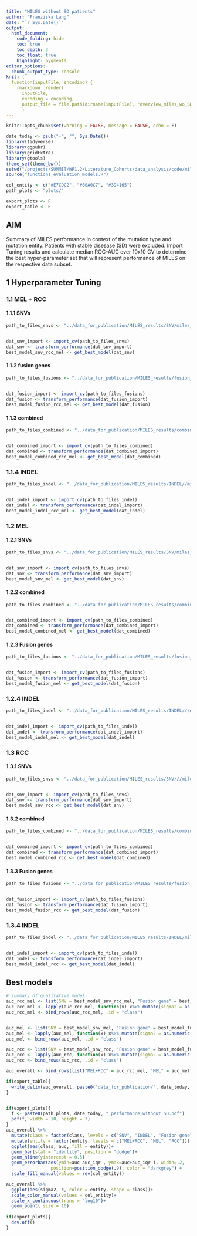 ```yaml
---
title: "MILES without SD patients"
author: "Franziska Lang"
date: "`r Sys.Date()`"
output: 
  html_document:
    code_folding: hide
    toc: true
    toc_depth: 3    
    toc_float: true
    highlight: pygments
editor_options: 
  chunk_output_type: console
knit: (
  function(inputFile, encoding) { 
    rmarkdown::render(
      inputFile, 
      encoding = encoding, 
      output_file = file.path(dirname(inputFile), "overview_miles_wo_SD.html")) }
      )
---
```


```r
knitr::opts_chunk$set(warning = FALSE, message = FALSE, echo = F)

date_today <- gsub("-", "", Sys.Date())
library(tidyverse)
library(ggpubr)
library(gridExtra)
library(gtools)
theme_set(theme_bw())
setwd("/projects/SUMMIT/WP1.2/Literature_Cohorts/data_analysis/code/miles_publication/data_analysis/")
source("functions_evaluation_models.R")

col_entity <- c("#E7CDC2", "#80A0C7", "#394165")
path_plots <- "plots/"

export_plots <- F
export_table <- F
```


## AIM

Summary of MILES performance in context of the mutation type and mutation entity. Patients with stable disesase (SD) were excluded. 
Import Tuning results and calculate median ROC-AUC over 10x10 CV to determine the best hyper-parameter set that will represent performance of MILES on the respective data subset. 

## 1 Hyperparameter Tuning

### 1.1 MEL + RCC

#### 1.1.1 SNVs

```r

path_to_files_snvs <- "../data_for_publication/MILES_results/SNV/miles_all_wo_SD/"


dat_snv_import <- import_cv(path_to_files_snvs)
dat_snv <- transform_performance(dat_snv_import)
best_model_snv_rcc_mel <- get_best_model(dat_snv)

```

#### 1.1.2 fusion genes


```r


path_to_files_fusions <- "../data_for_publication/MILES_results/fusion_gene//miles_all_wo_SD/"


dat_fusion_import <- import_cv(path_to_files_fusions)
dat_fusion <- transform_performance(dat_fusion_import)
best_model_fusion_rcc_mel <- get_best_model(dat_fusion)

```


#### 1.1.3 combined


```r


path_to_files_combined <- "../data_for_publication/MILES_results/combined//miles_all_wo_SD/"


dat_combined_import <- import_cv(path_to_files_combined)
dat_combined <- transform_performance(dat_combined_import)
best_model_combined_rcc_mel <- get_best_model(dat_combined)

```



### 1.1.4 INDEL

```r


path_to_files_indel <- "../data_for_publication/MILES_results/INDEL//miles_all_wo_SD/"


dat_indel_import <- import_cv(path_to_files_indel)
dat_indel <- transform_performance(dat_indel_import)
best_model_indel_rcc_mel <- get_best_model(dat_indel)

```


### 1.2 MEL

#### 1.2.1 SNVs

```r


path_to_files_snvs <- "../data_for_publication/MILES_results/SNV/miles_mel_wo_SD//"


dat_snv_import <- import_cv(path_to_files_snvs)
dat_snv <- transform_performance(dat_snv_import)
best_model_snv_mel <- get_best_model(dat_snv)


```

#### 1.2.2 combined


```r


path_to_files_combined <- "../data_for_publication/MILES_results/combined///miles_mel_wo_SD//"


dat_combined_import <- import_cv(path_to_files_combined)
dat_combined <- transform_performance(dat_combined_import)
best_model_combined_mel <- get_best_model(dat_combined)

```


#### 1.2.3 Fusion genes

```r


path_to_files_fusions <- "../data_for_publication/MILES_results/fusion_gene//miles_mel_wo_SD//"


dat_fusion_import <- import_cv(path_to_files_fusions)
dat_fusion <- transform_performance(dat_fusion_import)
best_model_fusion_mel <- get_best_model(dat_fusion)


```



### 1.2.4 INDEL

```r


path_to_files_indel <- "../data_for_publication/MILES_results/INDEL///miles_mel_wo_SD//"


dat_indel_import <- import_cv(path_to_files_indel)
dat_indel <- transform_performance(dat_indel_import)
best_model_indel_mel <- get_best_model(dat_indel)

```

### 1.3 RCC

#### 1.3.1 SNVs

```r


path_to_files_snvs <- "../data_for_publication/MILES_results/SNV///miles_rcc_wo_SD/"


dat_snv_import <- import_cv(path_to_files_snvs)
dat_snv <- transform_performance(dat_snv_import)
best_model_snv_rcc <- get_best_model(dat_snv)

```

#### 1.3.2 combined


```r


path_to_files_combined <- "../data_for_publication/MILES_results/combined/miles_rcc_wo_SD/"


dat_combined_import <- import_cv(path_to_files_combined)
dat_combined <- transform_performance(dat_combined_import)
best_model_combined_rcc <- get_best_model(dat_combined)

```


#### 1.3.3 Fusion genes

```r

path_to_files_fusions <- "../data_for_publication/MILES_results/fusion_gene/miles_rcc_wo_SD/"


dat_fusion_import <- import_cv(path_to_files_fusions)
dat_fusion <- transform_performance(dat_fusion_import)
best_model_fusion_rcc <- get_best_model(dat_fusion)

```


### 1.3.4 INDEL

```r


path_to_files_indel <- "../data_for_publication/MILES_results/INDEL/miles_rcc_wo_SD/"


dat_indel_import <- import_cv(path_to_files_indel)
dat_indel <- transform_performance(dat_indel_import)
best_model_indel_rcc <- get_best_model(dat_indel)

```


## Best models


```r

# summary of qualitative model 
auc_rcc_mel <- list(SNV = best_model_snv_rcc_mel, "Fusion gene" = best_model_fusion_rcc_mel, "INDEL" = best_model_indel_rcc_mel, "combined" = best_model_combined_rcc_mel)
auc_rcc_mel <- lapply(auc_rcc_mel, function(x) x%>% mutate(sigma2 = as.numeric(sigma2), c = as.numeric(c)))
auc_rcc_mel <- bind_rows(auc_rcc_mel, .id = "class")


auc_mel <- list(SNV = best_model_snv_mel, "Fusion gene" = best_model_fusion_mel, "INDEL" = best_model_indel_mel, "combined" = best_model_combined_mel)
auc_mel <- lapply(auc_mel, function(x) x%>% mutate(sigma2 = as.numeric(sigma2), c = as.numeric(c)))
auc_mel <- bind_rows(auc_mel, .id = "class")

auc_rcc <- list(SNV = best_model_snv_rcc, "Fusion gene" = best_model_fusion_rcc, "INDEL" = best_model_indel_rcc, "combined" = best_model_combined_rcc)
auc_rcc <- lapply(auc_rcc, function(x) x%>% mutate(sigma2 = as.numeric(sigma2), c = as.numeric(c)))
auc_rcc <- bind_rows(auc_rcc, .id = "class")

auc_overall <- bind_rows(list("MEL+RCC" = auc_rcc_mel, "MEL" = auc_mel, "RCC" = auc_rcc), .id = "entity")

if(export_table){
  write_delim(auc_overall, paste0("data_for_publication/", date_today, "_performance_models_without_SD.tsv"), delim = "\t")
}


if(export_plots){
  f <- paste0(path_plots, date_today, "_performance_without_SD.pdf")
  pdf(f, width = 10, height = 7)
}
auc_overall %>%
  mutate(class = factor(class, levels = c("SNV", "INDEL", "Fusion gene", "combined"))) %>%
  mutate(entity = factor(entity, levels = c("MEL+RCC", "MEL", "RCC"))) %>%
  ggplot(aes(class, auc, fill = entity))+
  geom_bar(stat = "identity", position = "dodge")+
  geom_hline(yintercept = 0.5) +
  geom_errorbar(aes(ymin=auc-auc_iqr , ymax=auc+auc_iqr ), width=.2,
                 position=position_dodge(.9), color = "darkgrey") +
  scale_fill_manual(values = rev(col_entity))

auc_overall %>%
  ggplot(aes(sigma2, c, color = entity, shape = class))+
  scale_color_manual(values = col_entity)+
  scale_x_continuous(trans = "log10")+
  geom_point( size = 10)
  
if(export_plots){
  dev.off()
}


```


